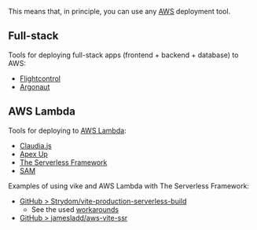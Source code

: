 
<JustAMiddlewareLink /> This means that, in principle, you can use any [AWS](https://aws.amazon.com) deployment tool.

## Full-stack

Tools for deploying full-stack apps (frontend + backend + database) to AWS:
 - [Flightcontrol](https://www.flightcontrol.dev)
 - [Argonaut](https://www.argonaut.dev)

## AWS Lambda

Tools for deploying to [AWS Lambda](https://aws.amazon.com/lambda/):
- [Claudia.js](https://claudiajs.com/)
- [Apex Up](https://github.com/apex/up)
- [The Serverless Framework](https://www.serverless.com/)
- [SAM](https://aws.amazon.com/serverless/sam/)

Examples of using vike and AWS Lambda with The Serverless Framework:
 - [GitHub > Strydom/vite-production-serverless-build](https://github.com/Strydom/vite-production-serverless-build)
   - See the used [workarounds](https://github.com/vitejs/vite/discussions/13212#discussioncomment-5913756)
 - [GitHub > jamesladd/aws-vite-ssr](https://github.com/jamesladd/aws-vite-ssr)

